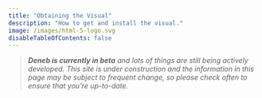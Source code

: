 ```yaml
---
title: "Obtaining the Visual"
description: "How to get and install the visual."
image: /images/html-5-logo.svg
disableTableOfContents: false
---
```



> _**Deneb is currently in beta** and lots of things are still being actively developed. This site is under construction and the information in this page may be subject to frequent change, so please check often to ensure that you're up-to-date._
